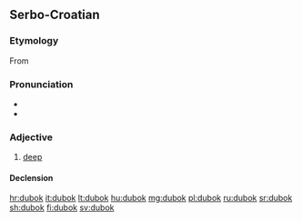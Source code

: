 ==Serbo-Croatian==

===Etymology===
From {{inh|sh|sla-pro|*dъlbokъ}}

===Pronunciation===
* {{IPA|/dǔbok/|lang=sh}}
* {{hyphenation|du|bok|lang=sh}}

===Adjective===
{{sh-adj|head=dùbok|def=duboki|def_a=dùbokī|comp=dublji|comp_a=dȕbljī|r|ду̀бок}}

# [[deep]]

====Declension====
{{sh-adj-full|dubok|o|dublj|e}}

[[hr:dubok]]
[[it:dubok]]
[[lt:dubok]]
[[hu:dubok]]
[[mg:dubok]]
[[pl:dubok]]
[[ru:dubok]]
[[sr:dubok]]
[[sh:dubok]]
[[fi:dubok]]
[[sv:dubok]]